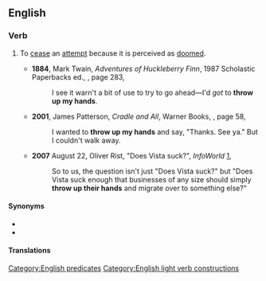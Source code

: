 ==English==

===Verb===
{{en-verb|throws up one's hands|throwing up one's hands|threw up one's hands|thrown up one's hands}}

# {{lb|en|intransitive}} To [[cease]] an [[attempt]] because it is perceived as [[doomed]].
#* '''1884''', Mark Twain, ''Adventures of Huckleberry Finn'', 1987 Scholastic Paperbacks ed., {{ISBN|059043389X}}, page 283,
#*: I see it warn't a bit of use to try to go ahead—I'd ''got'' to '''throw up my hands'''.
#* '''2001''', James Patterson, ''Cradle and All'', Warner Books, {{ISBN|0446609404}}, page 58,
#*: I wanted to '''throw up my hands''' and say, "Thanks. See ya." But I couldn't walk away.
#* '''2007''' August 22, Oliver Rist, "Does Vista suck?", ''InfoWorld'' [https://web.archive.org/web/20070826104256/http://www.infoworld.com/article/07/08/22/34OPenterwin_1.html],
#*: So to us, the question isn't just "Does Vista suck?" but "Does Vista suck enough that businesses of any size should simply '''throw up their hands''' and migrate over to something else?"

====Synonyms====
* {{l|en|give up}}
* {{l|en|throw in the towel}}

====Translations====
{{trans-see|(idiomatic) to quit; to give up|throw in the towel}}

[[Category:English predicates]]
[[Category:English light verb constructions]]